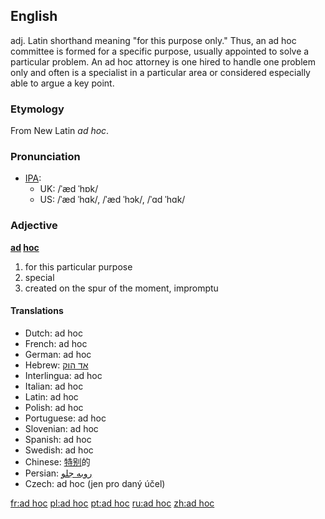==English==
adj. Latin shorthand meaning "for this purpose only." Thus, an ad hoc committee is formed for a specific purpose, usually appointed to solve a particular problem. An ad hoc attorney is one hired to handle one problem only and often is a specialist in a particular area or considered especially able to argue a key point.

===Etymology===
From New Latin ''ad hoc''.

===Pronunciation===
*[[IPA]]:
**UK: /ˈæd ˈhɒk/ 
**US: /ˈæd ˈhɑk/, /ˈæd ˈhɔk/, /ˈɑd ˈhɑk/

===Adjective===
'''[[ad]] [[hoc]]'''
# for this particular purpose
# special
# created on the spur of the moment, impromptu

====Translations====
*Dutch: ad hoc
*French: ad hoc 
*German: ad hoc 
*Hebrew: [[אד הוק]]
*Interlingua: ad hoc 
*Italian: ad hoc
*Latin: ad hoc
*Polish: ad hoc
*Portuguese: ad hoc
*Slovenian: ad hoc
*Spanish: ad hoc
*Swedish: ad hoc
*Chinese: [[特别]]的
*Persian: [[روبه جلو]]
*Czech: ad hoc (jen pro daný účel)

[[fr:ad hoc]]
[[pl:ad hoc]]
[[pt:ad hoc]]
[[ru:ad hoc]]
[[zh:ad hoc]]